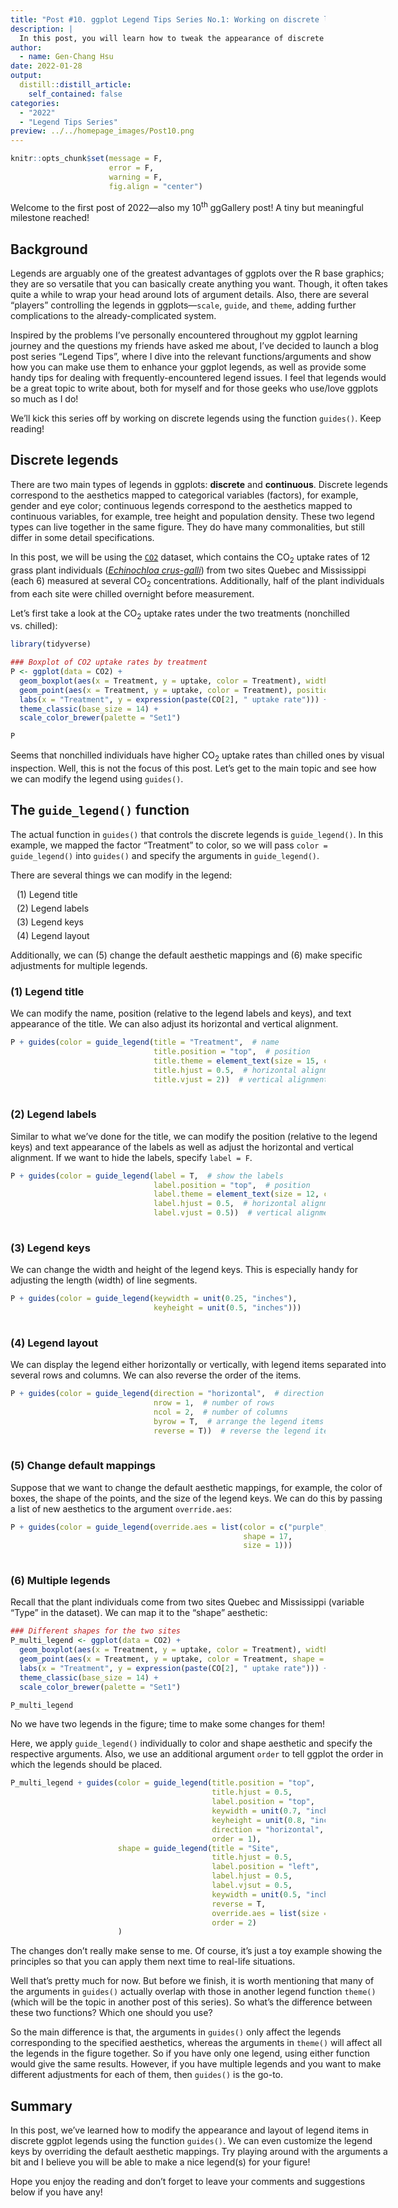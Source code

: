 ```yaml
---
title: "Post #10. ggplot Legend Tips Series No.1: Working on discrete legends with guides()"
description: |
  In this post, you will learn how to tweak the appearance of discrete legends in ggplots with `guides()`.
author:
  - name: Gen-Chang Hsu
date: 2022-01-28
output:
  distill::distill_article:
    self_contained: false
categories:
  - "2022"
  - "Legend Tips Series"
preview: ../../homepage_images/Post10.png
---
```


<!-- Webpage style -->
<style>
d-article a {
    color: #2780e3 !important;
    border-bottom: none !important;
}

d-article a:hover {
    color: #2780e3 !important;
    border-bottom: 2px solid !important;
}

d-byline {
    margin-left: -10% !important;
}

d-title {
    margin-left: -10%;
}

d-title h1{
    font-size: 45px;
    width: 130%;
}

d-article {
    margin-left: -10%;
}

p {
    width: 120%;
}

d-article h2 {
    width: 120%;
}

d-article h3 {
  width: 120%;
  font-size: 28px;
}

div.article-footer{
    width: 120%;
}

d-article div.sourceCode { 
    width: 120% !important;
}

d-article pre { 
    width: 120% !important;
}

div.l-body {
    width: 120% !important;
}

</style>

```r
knitr::opts_chunk$set(message = F, 
                      error = F, 
                      warning = F,
                      fig.align = "center")

```

<!-- Start of the article -->

Welcome to the first post of 2022—also my 10^th^ ggGallery post! A tiny but meaningful milestone reached!

## Background

Legends are arguably one of the greatest advantages of ggplots over the R base graphics; they are so versatile that you can basically create anything you want. Though, it often takes quite a while to wrap your head around lots of argument details. Also, there are several "players" controlling the legends in ggplots—`scale`, `guide`, and `theme`, adding further complications to the already-complicated system.

Inspired by the problems I've personally encountered throughout my ggplot learning journey and the questions my friends have asked me about, I've decided to launch a blog post series "Legend Tips", where I dive into the relevant functions/arguments and show how you can make use them to enhance your ggplot legends, as well as provide some handy tips for dealing with frequently-encountered legend issues. I feel that legends would be a great topic to write about, both for myself and for those geeks who use/love ggplots so much as I do! 

We'll kick this series off by working on discrete legends using the function `guides()`. Keep reading!


## Discrete legends

There are two main types of legends in ggplots: **discrete** and **continuous**. Discrete legends correspond to the aesthetics mapped to categorical variables (factors), for example, gender and eye color; continuous legends correspond to the aesthetics mapped to continuous variables, for example, tree height and population density. These two legend types can live together in the same figure. They do have many commonalities, but still differ in some detail specifications.

In this post, we will be using the [`CO2`](https://stat.ethz.ch/R-manual/R-devel/library/datasets/html/zCO2.html) dataset, which contains the CO~2~ uptake rates of 12 grass plant individuals ([_Echinochloa crus-galli_](https://en.wikipedia.org/wiki/Echinochloa_crus-galli)) from two sites Quebec and Mississippi (each 6) measured at several CO~2~ concentrations. Additionally, half of the plant individuals from each site were chilled overnight before measurement.

Let's first take a look at the CO~2~ uptake rates under the two treatments (nonchilled vs. chilled):

```r
library(tidyverse)

### Boxplot of CO2 uptake rates by treatment
P <- ggplot(data = CO2) + 
  geom_boxplot(aes(x = Treatment, y = uptake, color = Treatment), width = 0.5) + 
  geom_point(aes(x = Treatment, y = uptake, color = Treatment), position = position_jitter(width = 0.05)) + 
  labs(x = "Treatment", y = expression(paste(CO[2], " uptake rate"))) + 
  theme_classic(base_size = 14) + 
  scale_color_brewer(palette = "Set1")

P
```

Seems that nonchilled individuals have higher CO~2~ uptake rates than chilled ones by visual inspection. Well, this is not the focus of this post. Let's get to the main topic and see how we can modify the legend using `guides()`. 


## The `guide_legend()` function

The actual function in `guides()` that controls the discrete legends is `guide_legend()`. In this example, we mapped the factor "Treatment" to color, so we will pass `color = guide_legend()` into `guides()` and specify the arguments in `guide_legend()`.

There are several things we can modify in the legend:

<span style="display: block; margin-top: 0px; margin-left: 10px"> (1) Legend title</span>
<span style="display: block; margin-top: 5px; margin-left: 10px"> (2) Legend labels</span>
<span style="display: block; margin-top: 5px; margin-left: 10px"> (3) Legend keys</span>
<span style="display: block; margin-top: 5px; margin-left: 10px"> (4) Legend layout</span>

Additionally, we can (5) change the default aesthetic mappings and (6) make specific adjustments for multiple legends.

### (1) Legend title

We can modify the name, position (relative to the legend labels and keys), and text appearance of the title. We can also adjust its horizontal and vertical alignment.

```r
P + guides(color = guide_legend(title = "Treatment",  # name
                                title.position = "top",  # position
                                title.theme = element_text(size = 15, color = "darkgreen", face = "bold.italic"),  # text appearance
                                title.hjust = 0.5,  # horizontal alignment
                                title.vjust = 2))  # vertical alignment
  
```

### (2) Legend labels

Similar to what we've done for the title, we can modify the position (relative to the legend keys) and text appearance of the labels as well as adjust the horizontal and vertical alignment. If we want to hide the labels, specify `label = F`.

```r
P + guides(color = guide_legend(label = T,  # show the labels
                                label.position = "top",  # position
                                label.theme = element_text(size = 12, color = "brown", face = "italic"),  # text appearance
                                label.hjust = 0.5,  # horizontal alignment
                                label.vjust = 0.5))  # vertical alignment
  
```

### (3) Legend keys

We can change the width and height of the legend keys. This is especially handy for adjusting the length (width) of line segments.

```r
P + guides(color = guide_legend(keywidth = unit(0.25, "inches"),
                                keyheight = unit(0.5, "inches")))
  
```

### (4) Legend layout

We can display the legend either horizontally or vertically, with legend items separated into several rows and columns. We can also reverse the order of the items.

```r
P + guides(color = guide_legend(direction = "horizontal",  # direction of the legend
                                nrow = 1,  # number of rows
                                ncol = 2,  # number of columns
                                byrow = T,  # arrange the legend items row by row 
                                reverse = T))  # reverse the legend items
  
```

### (5) Change default mappings

Suppose that we want to change the default aesthetic mappings, for example, the color of boxes, the shape of the points, and the size of the legend keys. We can do this by passing a list of new aesthetics to the argument `override.aes`:

```r
P + guides(color = guide_legend(override.aes = list(color = c("purple", "green"),
                                                    shape = 17,
                                                    size = 1)))
  
```

### (6) Multiple legends

Recall that the plant individuals come from two sites Quebec and Mississippi (variable "Type" in the dataset). We can map it to the "shape" aesthetic:

```r
### Different shapes for the two sites
P_multi_legend <- ggplot(data = CO2) + 
  geom_boxplot(aes(x = Treatment, y = uptake, color = Treatment), width = 0.5) + 
  geom_point(aes(x = Treatment, y = uptake, color = Treatment, shape = Type), position = position_jitter(width = 0.05)) + 
  labs(x = "Treatment", y = expression(paste(CO[2], " uptake rate"))) + 
  theme_classic(base_size = 14) + 
  scale_color_brewer(palette = "Set1")

P_multi_legend
```

No we have two legends in the figure; time to make some changes for them!

Here, we apply `guide_legend()` individually to color and shape aesthetic and specify the respective arguments. Also, we use an additional argument `order` to tell ggplot the order in which the legends should be placed. 

```r
P_multi_legend + guides(color = guide_legend(title.position = "top",
                                             title.hjust = 0.5,
                                             label.position = "top",
                                             keywidth = unit(0.7, "inches"),
                                             keyheight = unit(0.8, "inches"),
                                             direction = "horizontal",
                                             order = 1),
                        shape = guide_legend(title = "Site",
                                             title.hjust = 0.5,
                                             label.position = "left",
                                             label.hjust = 0.5,
                                             label.vjsut = 0.5,
                                             keywidth = unit(0.5, "inches"),
                                             reverse = T,
                                             override.aes = list(size = 3),
                                             order = 2)
                        )
```
The changes don't really make sense to me. Of course, it's just a toy example showing the principles so that you can apply them next time to real-life situations.

Well that's pretty much for now. But before we finish, it is worth mentioning that many of the arguments in `guides()` actually overlap with those in another legend function `theme()` (which will be the topic in another post of this series). So what's the difference between these two functions? Which one should you use?

So the main difference is that, the arguments in `guides()` only affect the legends corresponding to the specified aesthetics, whereas the arguments in `theme()` will affect all the legends in the figure together. So if you have only one legend, using either function would give the same results. However, if you have multiple legends and you want to make different adjustments for each of them, then `guides()` is the go-to.


## Summary

In this post, we've learned how to modify the appearance and layout of legend items in discrete ggplot legends using the function `guides()`. We can even customize the legend keys by overriding the default aesthetic mappings. Try playing around with the arguments a bit and I believe you will be able to make a nice legend(s) for your figure!

Hope you enjoy the reading and don't forget to leave your comments and suggestions below if you have any!


